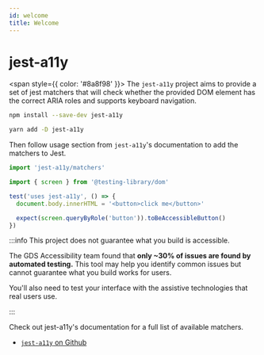 ```yaml
---
id: welcome
title: Welcome
---
```



# jest-a11y

<span style={{ color: '#8a8f98' }}>
  The `jest-a11y` project aims to provide a set of jest matchers that will check whether the
  provided DOM element has the correct ARIA roles and supports keyboard navigation.
</span>

<Tabs>
  <TabItem value="npm">

```sh
npm install --save-dev jest-a11y
```

  </TabItem>
  <TabItem default value="yarn">

```sh
yarn add -D jest-a11y
```

  </TabItem>
</Tabs>

Then follow usage section from `jest-a11y`'s documentation to add the matchers to Jest.

```js
import 'jest-a11y/matchers'
```

```js
import { screen } from '@testing-library/dom'

test('uses jest-a11y', () => {
  document.body.innerHTML = '<button>click me</button>'

  expect(screen.queryByRole('button')).toBeAccessibleButton()
})
```

:::info This project does not guarantee what you build is accessible.

The GDS Accessibility team found that **only ~30% of issues are found by automated testing.** This tool may help you identify common issues but cannot guarantee what you build works for users.

You'll also need to test your interface with the assistive technologies that real users use.

:::

Check out jest-a11y's documentation for a full list of available matchers.

- [`jest-a11y` on Github](https://github.com/veiko/jest-a11y)
